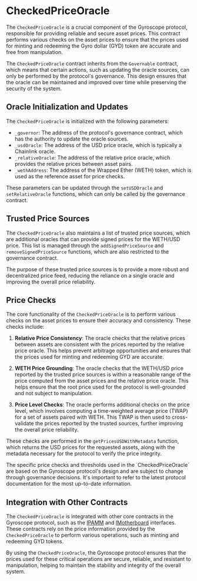 
# CheckedPriceOracle

The `CheckedPriceOracle` is a crucial component of the Gyroscope protocol, responsible for providing reliable and secure asset prices. This contract performs various checks on the asset prices to ensure that the prices used for minting and redeeming the Gyro dollar (GYD) token are accurate and free from manipulation.

The `CheckedPriceOracle` contract inherits from the `Governable` contract, which means that certain actions, such as updating the oracle sources, can only be performed by the protocol's governance. This design ensures that the oracle can be maintained and improved over time while preserving the security of the system.

## Oracle Initialization and Updates

The `CheckedPriceOracle` is initialized with the following parameters:

- `_governor`: The address of the protocol's governance contract, which has the authority to update the oracle sources.
- `_usdOracle`: The address of the USD price oracle, which is typically a Chainlink oracle.
- `_relativeOracle`: The address of the relative price oracle, which provides the relative prices between asset pairs.
- `_wethAddress`: The address of the Wrapped Ether (WETH) token, which is used as the reference asset for price checks.

These parameters can be updated through the `setUSDOracle` and `setRelativeOracle` functions, which can only be called by the governance contract.

## Trusted Price Sources

The `CheckedPriceOracle` also maintains a list of trusted price sources, which are additional oracles that can provide signed prices for the WETH/USD price. This list is managed through the `addSignedPriceSource` and `removeSignedPriceSource` functions, which are also restricted to the governance contract.

The purpose of these trusted price sources is to provide a more robust and decentralized price feed, reducing the reliance on a single oracle and improving the overall price reliability.

## Price Checks

The core functionality of the `CheckedPriceOracle` is to perform various checks on the asset prices to ensure their accuracy and consistency. These checks include:

1. **Relative Price Consistency**: The oracle checks that the relative prices between assets are consistent with the prices reported by the relative price oracle. This helps prevent arbitrage opportunities and ensures that the prices used for minting and redeeming GYD are accurate.

2. **WETH Price Grounding**: The oracle checks that the WETH/USD price reported by the trusted price sources is within a reasonable range of the price computed from the asset prices and the relative price oracle. This helps ensure that the root price used for the protocol is well-grounded and not subject to manipulation.

3. **Price Level Checks**: The oracle performs additional checks on the price level, which involves computing a time-weighted average price (TWAP) for a set of assets paired with WETH. This TWAP is then used to cross-validate the prices reported by the trusted sources, further improving the overall price reliability.

These checks are performed in the `getPricesUSDWithMetadata` function, which returns the USD prices for the requested assets, along with the metadata necessary for the protocol to verify the price integrity.

<Callout type="info">
The specific price checks and thresholds used in the `CheckedPriceOracle` are based on the Gyroscope protocol's design and are subject to change through governance decisions. It's important to refer to the latest protocol documentation for the most up-to-date information.
</Callout>

## Integration with Other Contracts

The `CheckedPriceOracle` is integrated with other core contracts in the Gyroscope protocol, such as the [IPAMM](/core-contracts/ipamm) and [IMotherboard](/core-contracts/imotherboard) interfaces. These contracts rely on the price information provided by the `CheckedPriceOracle` to perform various operations, such as minting and redeeming GYD tokens.

By using the `CheckedPriceOracle`, the Gyroscope protocol ensures that the prices used for these critical operations are secure, reliable, and resistant to manipulation, helping to maintain the stability and integrity of the overall system.